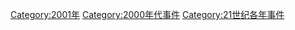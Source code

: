 [[Category:2001年|Category:2001年]]
[[Category:2000年代事件|Category:2000年代事件]]
[[Category:21世纪各年事件|Category:21世纪各年事件]]